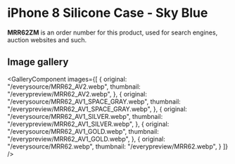 
# iPhone 8 Silicone Case - Sky Blue

<Callout type='info' emoji='👉🏻'>**MRR62ZM** is an order number for this product, used for search engines, auction websites and such.</Callout>

## Image gallery

<GalleryComponent
    images={[
      {
        original: "/everysource/MRR62_AV2.webp",
        thumbnail: "/everypreview/MRR62_AV2.webp",
      },
      {
        original: "/everysource/MRR62_AV1_SPACE_GRAY.webp",
        thumbnail: "/everypreview/MRR62_AV1_SPACE_GRAY.webp",
      },
      {
        original: "/everysource/MRR62_AV1_SILVER.webp",
        thumbnail: "/everypreview/MRR62_AV1_SILVER.webp",
      },
      {
        original: "/everysource/MRR62_AV1_GOLD.webp",
        thumbnail: "/everypreview/MRR62_AV1_GOLD.webp",
      },
      {
        original: "/everysource/MRR62.webp",
        thumbnail: "/everypreview/MRR62.webp",
      }
    ]}
  />

